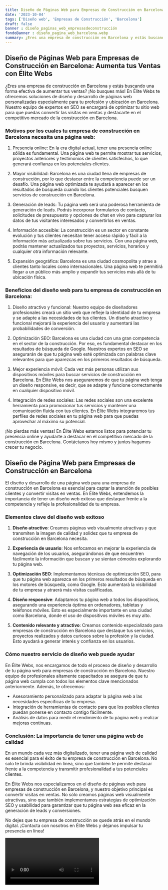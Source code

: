 ```yaml
---
title: Diseño de Páginas Web para Empresas de Construcción en Barcelona
date: '2023-10-04'
tags: ['Diseño web', 'Empresas de Construcción', 'Barcelona']
draft: false
banner : diseño_paginas_web_empresasdeconstrucción
fondoBanner : diseño_pagina_web_barcelona.webp
summary: ¿Eres una empresa de construcción en Barcelona y estás buscando una forma efectiva de aumentar tus ventas? ¡No busques más! En Élite Webs te ofrecemos soluciones de diseño y desarrollo de páginas web personalizadas especialmente para tu profesión y ubicación en Barcelona. Nuestro equipo de expertos en SEO se encargará de optimizar tu sitio web para que puedas convertir las visitas en ventas y destacarte en el competitivo mercado de la construcción en Barcelona.
---
```


## Diseño de Páginas Web para Empresas de Construcción en Barcelona: Aumenta tus Ventas con Élite Webs

¿Eres una empresa de construcción en Barcelona y estás buscando una forma efectiva de aumentar tus ventas? ¡No busques más! En Élite Webs te ofrecemos soluciones de diseño y desarrollo de páginas web personalizadas especialmente para tu profesión y ubicación en Barcelona. Nuestro equipo de expertos en SEO se encargará de optimizar tu sitio web para que puedas convertir las visitas en ventas y destacarte en el competitivo mercado de la construcción en Barcelona.

### Motivos por los cuales tu empresa de construcción en Barcelona necesita una página web:

1. Presencia online: En la era digital actual, tener una presencia online sólida es fundamental. Una página web te permite mostrar tus servicios, proyectos anteriores y testimonios de clientes satisfechos, lo que generará confianza en los potenciales clientes.

2. Mayor visibilidad: Barcelona es una ciudad llena de empresas de construcción, por lo que destacar entre la competencia puede ser un desafío. Una página web optimizada te ayudará a aparecer en los resultados de búsqueda cuando los clientes potenciales busquen servicios de construcción en Barcelona.

3. Generación de leads: Tu página web será una poderosa herramienta de generación de leads. Podrás incorporar formularios de contacto, solicitudes de presupuesto y opciones de chat en vivo para capturar los datos de tus visitantes interesados y convertirlos en ventas.

4. Información accesible: La construcción es un sector en constante evolución y tus clientes necesitan tener acceso rápido y fácil a la información más actualizada sobre tus servicios. Con una página web, podrás mantener actualizados tus proyectos, servicios, horarios y cualquier otra información relevante.

5. Expansión geográfica: Barcelona es una ciudad cosmopolita y atrae a clientes tanto locales como internacionales. Una página web te permitirá llegar a un público más amplio y expandir tus servicios más allá de tu ubicación física.

### Beneficios del diseño web para tu empresa de construcción en Barcelona:

1. Diseño atractivo y funcional: Nuestro equipo de diseñadores profesionales creará un sitio web que refleje la identidad de tu empresa y se adapte a las necesidades de tus clientes. Un diseño atractivo y funcional mejorará la experiencia del usuario y aumentará las probabilidades de conversión.

2. Optimización SEO: Barcelona es una ciudad con una gran competencia en el sector de la construcción. Por eso, es fundamental destacar en los resultados de búsqueda de Google. Nuestros expertos en SEO se asegurarán de que tu página web esté optimizada con palabras clave relevantes para que aparezcas en los primeros resultados de búsqueda.

3. Mejor experiencia móvil: Cada vez más personas utilizan sus dispositivos móviles para buscar servicios de construcción en Barcelona. En Élite Webs nos aseguraremos de que tu página web tenga un diseño responsive, es decir, que se adapte y funcione correctamente en cualquier dispositivo móvil.

4. Integración de redes sociales: Las redes sociales son una excelente herramienta para promocionar tus servicios y mantener una comunicación fluida con tus clientes. En Élite Webs integraremos tus perfiles de redes sociales en tu página web para que puedas aprovechar al máximo su potencial.

¡No pierdas más ventas! En Élite Webs estamos listos para potenciar tu presencia online y ayudarte a destacar en el competitivo mercado de la construcción en Barcelona. Contáctanos hoy mismo y juntos hagamos crecer tu negocio.

<GifSeo />

<Cta />

## Diseño de Página Web para Empresas de Construcción en Barcelona

El diseño y desarrollo de una página web para una empresa de construcción en Barcelona es esencial para captar la atención de posibles clientes y convertir visitas en ventas. En Élite Webs, entendemos la importancia de tener un diseño web exitoso que destaque frente a la competencia y refleje la profesionalidad de tu empresa.

### Elementos clave del diseño web exitoso

1. **Diseño atractivo**: Creamos páginas web visualmente atractivas y que transmiten la imagen de calidad y solidez que tu empresa de construcción en Barcelona necesita.

2. **Experiencia de usuario**: Nos enfocamos en mejorar la experiencia de navegación de los usuarios, asegurándonos de que encuentren fácilmente la información que buscan y se sientan cómodos explorando tu página web.

3. **Optimización SEO**: Implementamos técnicas de optimización SEO, para que tu página web aparezca en los primeros resultados de búsqueda en los motores de búsqueda, como Google. Esto aumentará la visibilidad de tu empresa y atraerá más visitas cualificadas.

4. **Diseño responsive**: Adaptamos tu página web a todos los dispositivos, asegurando una experiencia óptima en ordenadores, tabletas y teléfonos móviles. Esto es especialmente importante en una ciudad como Barcelona, donde el uso de dispositivos móviles es muy alto.

5. **Contenido relevante y atractivo**: Creamos contenido especializado para empresas de construcción en Barcelona que destaque tus servicios, proyectos realizados y datos curiosos sobre la profesión y la ciudad. Esto ayudará a generar interés y confianza en los usuarios.

### Cómo nuestro servicio de diseño web puede ayudar

En Élite Webs, nos encargamos de todo el proceso de diseño y desarrollo de tu página web para empresas de construcción en Barcelona. Nuestro equipo de profesionales altamente capacitados se asegura de que tu página web cumpla con todos los elementos clave mencionados anteriormente. Además, te ofrecemos:

- Asesoramiento personalizado para adaptar la página web a las necesidades específicas de tu empresa.
- Integración de herramientas de contacto para que los posibles clientes puedan ponerse en contacto contigo fácilmente.
- Análisis de datos para medir el rendimiento de tu página web y realizar mejoras continuas.

### Conclusión: La importancia de tener una página web de calidad

En un mundo cada vez más digitalizado, tener una página web de calidad es esencial para el éxito de tu empresa de construcción en Barcelona. No solo te brinda visibilidad en línea, sino que también te permite destacar frente a la competencia y transmitir profesionalidad a tus potenciales clientes.

En Élite Webs nos especializamos en el diseño de páginas web para empresas de construcción en Barcelona, y nuestro objetivo principal es convertir visitas en ventas. No sólo creamos páginas web visualmente atractivas, sino que también implementamos estrategias de optimización SEO y usabilidad para garantizar que tu página web sea eficaz en la generación de leads y conversiones.

No dejes que tu empresa de construcción se quede atrás en el mundo digital. ¡Contacta con nosotros en Élite Webs y déjanos impulsar tu presencia en línea!

<Video />

<CtaBot job='Empresas de Construcción' city='Barcelona'/>

<Gmaps query='Barcelona+españa+maps' />